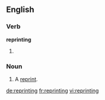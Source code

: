 ==English==

===Verb===
'''reprinting'''

# {{present participle of|reprint}}

===Noun===
{{en-noun}}

# A [[reprint]].

[[de:reprinting]]
[[fr:reprinting]]
[[vi:reprinting]]
